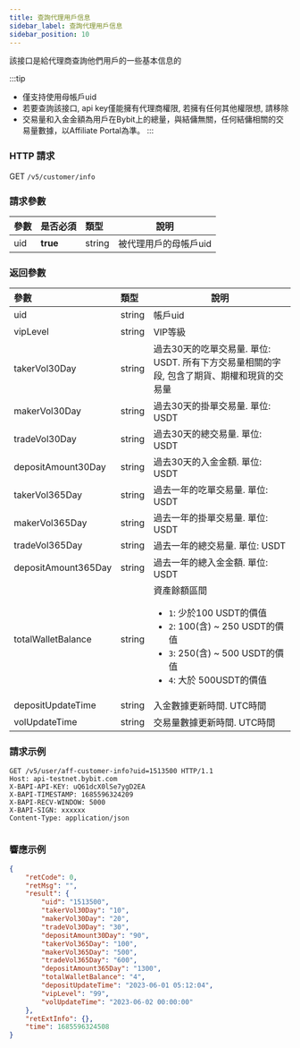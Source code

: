 ```yaml
---
title: 查詢代理用戶信息
sidebar_label: 查詢代理用戶信息
sidebar_position: 10
---
```


該接口是給代理商查詢他們用戶的一些基本信息的

:::tip
* 僅支持使用母帳戶uid
* 若要查詢該接口, api key僅能擁有代理商權限, 若擁有任何其他權限想, 請移除
* 交易量和入金金額為用戶在Bybit上的總量，與結傭無關，任何結傭相關的交易量數據，以Affiliate Portal為準。
:::

### HTTP 請求
GET `/v5/customer/info`

### 請求參數
| 參數 | 是否必須 | 類型 | 說明|
|:----- |:-------|:-----|------ |
|uid |**true** |string |被代理用戶的母帳戶uid|

### 返回參數
| 參數 | 類型 | 說明|
|:----- |:-----|----- |
|uid |string |帳戶uid|
|vipLevel |string |VIP等級 |
|takerVol30Day |string |過去30天的吃單交易量. 單位: USDT. 所有下方交易量相關的字段, 包含了期貨、期權和現貨的交易量 |
|makerVol30Day |string |過去30天的掛單交易量. 單位: USDT |
|tradeVol30Day |string |過去30天的總交易量. 單位: USDT |
|depositAmount30Day |string |過去30天的入金金額. 單位: USDT |
|takerVol365Day |string |過去一年的吃單交易量. 單位: USDT |
|makerVol365Day |string |過去一年的掛單交易量. 單位: USDT |
|tradeVol365Day |string |過去一年的總交易量. 單位: USDT |
|depositAmount365Day |string |過去一年的總入金金額. 單位: USDT |
|totalWalletBalance |string |資產餘額區間<ul><li>`1`: 少於100 USDT的價值</li><li>`2`: 100(含) ~ 250 USDT的價值</li><li>`3`: 250(含) ~ 500 USDT的價值</li><li>`4`: 大於 500USDT的價值</li></ul>  |
|depositUpdateTime |string |入金數據更新時間. UTC時間 |
|volUpdateTime |string |交易量數據更新時間. UTC時間 |

### 請求示例

<Tabs groupId="programming-languages">
<TabItem value="http" label="HTTP">

```http
GET /v5/user/aff-customer-info?uid=1513500 HTTP/1.1
Host: api-testnet.bybit.com
X-BAPI-API-KEY: uQ61dcX0lSe7ygD2EA
X-BAPI-TIMESTAMP: 1685596324209
X-BAPI-RECV-WINDOW: 5000
X-BAPI-SIGN: xxxxxx
Content-Type: application/json
```

</TabItem>
<TabItem value="python" label="Python">

```python

```

</TabItem>
</Tabs>

### 響應示例

```json
{
    "retCode": 0,
    "retMsg": "",
    "result": {
        "uid": "1513500",
        "takerVol30Day": "10",
        "makerVol30Day": "20",
        "tradeVol30Day": "30",
        "depositAmount30Day": "90",
        "takerVol365Day": "100",
        "makerVol365Day": "500",
        "tradeVol365Day": "600",
        "depositAmount365Day": "1300",
        "totalWalletBalance": "4",
        "depositUpdateTime": "2023-06-01 05:12:04",
        "vipLevel": "99",
        "volUpdateTime": "2023-06-02 00:00:00"
    },
    "retExtInfo": {},
    "time": 1685596324508
}
```
